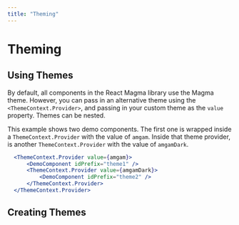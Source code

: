```yaml
---
title: "Theming"
---
```


# Theming

## Using Themes

By default, all components in the React Magma library use the Magma theme.  However, you can pass in an alternative theme using the `<ThemeContext.Provider>`,
and passing in your custom theme as the `value` property. Themes can be nested.

This example shows two demo components.  The first one is wrapped inside a `ThemeContext.Provider` with the value of `amgam`.
Inside that theme provider, is another `ThemeContext.Provider` with the value of `amgamDark`.

```.jsx
  <ThemeContext.Provider value={amgam}>
      <DemoComponent idPrefix="theme1" />
      <ThemeContext.Provider value={amgamDark}>
          <DemoComponent idPrefix="theme2" />
      </ThemeContext.Provider>
  </ThemeContext.Provider>
```

## Creating Themes
